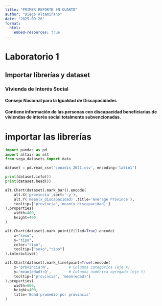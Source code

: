 ```yaml
---
title: "PRIMER REPORTE EN QUARTO"
author: "Diego Altamirano" 
date: "2025-09-26"
format:
  html:
    embed-resources: true
---
```


# Laboratorio 1
## Importar librerías y dataset
### Vivienda de Interés Social
#### Consejo Nacional para la Igualdad de Discapacidades
#### Contiene información de las personas con discapacidad beneficiarias de viviendas de interés social totalmente subvencionadas.
# importar las librerías

```python
import pandas as pd
import altair as alt
from vega_datasets import data

dataset = pd.read_csv('conadis_2021.csv', encoding='latin1')

print(dataset.info())
print(dataset.head())

alt.Chart(dataset).mark_bar().encode(
    alt.X('provincia',sort='-y'),
    alt.Y('mean(x_discapacidad)',title='Average Province'),
    tooltip=['provincia','mean(x_discapacidad)']
).properties(
    width=400,
    height=400
)


```

```python
alt.Chart(dataset).mark_point(filled=True).encode(
    x="sexo",
    y="tipo",
    color="tipo",
    tooltip=["sexo","tipo"]
).interactive()
```



```python
alt.Chart(dataset).mark_line(point=True).encode(
    x='provincia:N',         # Columna categórica (eje X)
    y='mean(edad):Q',        # Columna numérica agregada (eje Y)
    tooltip=['provincia', 'mean(edad)']
).properties(
    width=600,
    height=400,
    title='Edad promedio por provincia'
)
```
